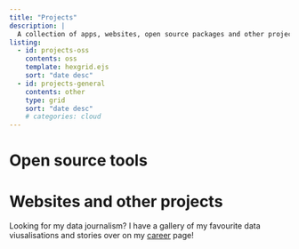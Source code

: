 ```yaml
---
title: "Projects"
description: |
  A collection of apps, websites, open source packages and other projects I've worked on.
listing:
  - id: projects-oss
    contents: oss
    template: hexgrid.ejs
    sort: "date desc"
  - id: projects-general
    contents: other
    type: grid
    sort: "date desc"
    # categories: cloud
---
```


# Open source tools

:::{#projects-oss}
:::

# Websites and other projects

:::{.column-margin}
Looking for my data journalism? I have a gallery of my favourite data viusalisations and stories over on my [career](/career) page!
:::

:::{#projects-general}
:::